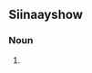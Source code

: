 {{also|photo artist}}
==Siinaayshow==

===Noun===
{{en-noun}}

# {{alternative spelling of|photo artist|lang=en}}